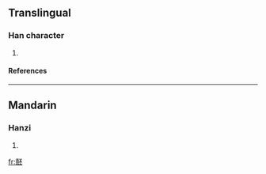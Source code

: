 ==Translingual==
===Han character===
{{Han char|rn=30|rad=口|as=14|sn=17|four=|canj=土口一火一 (GRMFM)}}
# {{defn|Han|sort=口14}}
====References====
{{Han ref|kx=0211.160|dkj=04437|dj=0434.120|hdz=10695.090|uh=567D|ud=22141}}
----
==Mandarin==
===Hanzi===
{{cmn-hanzi|pin=[[pǐ]] ([[pi3]])|wg=p'i<sup>3</sup>}}
# {{defn|Mandarin}}

[[fr:噽]]